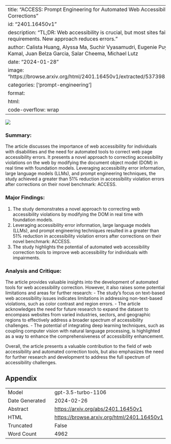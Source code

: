 
---
title: "ACCESS: Prompt Engineering for Automated Web Accessibility Violation Corrections"
id: "2401.16450v1"
description: "TL;DR: Web accessibility is crucial, but most sites fail to meet requirements. New approach reduces errors."
author: Calista Huang, Alyssa Ma, Suchir Vyasamudri, Eugenie Puype, Sayem Kamal, Juan Belza Garcia, Salar Cheema, Michael Lutz
date: "2024-01-28"
image: "https://browse.arxiv.org/html/2401.16450v1/extracted/5373981/big_picture.png"
categories: ['prompt-engineering']
format:
  html:
    code-overflow: wrap
---

![](https://browse.arxiv.org/html/2401.16450v1/extracted/5373981/big_picture.png)

### **Summary:**
The article discusses the importance of web accessibility for individuals with disabilities and the need for automated tools to correct web page accessibility errors. It presents a novel approach to correcting accessibility violations on the web by modifying the document object model (DOM) in real time with foundation models. Leveraging accessibility error information, large language models (LLMs), and prompt engineering techniques, the study achieved a greater than 51% reduction in accessibility violation errors after corrections on their novel benchmark: ACCESS.

### Major Findings:
1. The study demonstrates a novel approach to correcting web accessibility violations by modifying the DOM in real time with foundation models.
2. Leveraging accessibility error information, large language models (LLMs), and prompt engineering techniques resulted in a greater than 51% reduction in accessibility violation errors after corrections on their novel benchmark: ACCESS.
3. The study highlights the potential of automated web accessibility correction tools to improve web accessibility for individuals with impairments.

### Analysis and Critique:
The article provides valuable insights into the development of automated tools for web accessibility correction. However, it also raises some potential limitations and areas for further research:
- The study's focus on text-based web accessibility issues indicates limitations in addressing non-text-based violations, such as color contrast and region errors.
- The article acknowledges the need for future research to expand the dataset to encompass websites from varied industries, sectors, and geographic regions to effectively address a broader spectrum of accessibility challenges.
- The potential of integrating deep learning techniques, such as coupling computer vision with natural language processing, is highlighted as a way to enhance the comprehensiveness of accessibility enhancement.

Overall, the article presents a valuable contribution to the field of web accessibility and automated correction tools, but also emphasizes the need for further research and development to address the full spectrum of accessibility challenges.

## Appendix

|          |          |
|----------|----------|
| Model     | gpt-3.5-turbo-1106       |
| Date Generated     | 2024-02-26       |
| Abstract | [https://arxiv.org/abs/2401.16450v1](https://arxiv.org/abs/2401.16450v1)        |
| HTML     | [https://browse.arxiv.org/html/2401.16450v1](https://browse.arxiv.org/html/2401.16450v1)       |
| Truncated       | False       |
| Word Count       | 4962       |